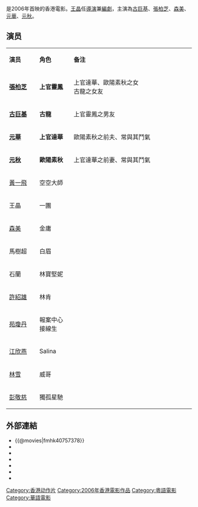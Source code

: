 {{Infobox film
| name                          = 野蠻秘笈
| original_name <!-- 英文名 --> = ''{{lang|en|My Kung Fu Sweetheart}}''
| director<!-- 导演 -->         = [[王晶|王晶]]<br>[[钱国伟_(香港)|钱国伟]]
| producer <!-- 監製 -->        = 王晶<br>楊金生<br>高鳳俊<br>王穎
| writer  <!-- 编剧 -->         = 王晶
| starring <!-- 主演 -->        = [[張柏芝|張柏芝]]<br> [[古巨基|古巨基]]<br> [[元華|元華]]<br>[[元秋|元秋]]
| music <!-- 配乐 -->           = 溫浩傑
| cinematography <!-- 摄影 -->  = 馮遠文
| editing <!-- 剪辑 -->         = 鍾煒釗
| distributor <!-- 发行商 -->   = 王晶創作室有限公司<br>天津電影製片廠<br>北京新華環球影視文化傳播有限公司
| released  <!-- 上映日期 -->   = {{SGP}}：{{Film date|2006|1|26}}<br>{{CHN}}：{{film date|2006|1|29}}<br>{{HKG}}：{{start date|2006|2|10}}
| runtime  <!-- 片长时间 -->    =  90分钟
| country  <!-- 产地 -->        = {{香港電影產地}}
| language                      = [[現代標準漢語|国语普通话]]、[[粤语|粤语]]
| budget  <!-- 预算花费 -->     =  HKD $30,000,000
| gross  <!-- 票房 -->          = 
| imdb_id                       = tt0757378
}}
{{engname|《野蠻秘笈》|''My Kung Fu Sweetheart''}}是2006年首映的香港電影。[[王晶|王晶]]任[[導演|導演]]兼[[編劇|編劇]]，主演為[[古巨基|古巨基]]、[[張柏芝|張柏芝]]、[[森美|森美]]、[[元華|元華]]、[[元秋|元秋]]。

== 演员 ==
{|class="wikitable " width="60%"
|- style="background:cornflowerblue; color:white" align=center
|style="width:10%"|'''演员'''||style="width:10%"|'''角色'''||style="width:40%"|'''备注'''
|-
|'''[[張柏芝|張柏芝]]'''||'''上官靈鳳'''||上官達華、歐陽素秋之女<br>古龍之女友
|-
|'''[[古巨基|古巨基]]'''||'''古龍'''||上官靈鳳之男友
|-
|'''[[元華|元華]]'''||'''上官達華'''||歐陽素秋之前夫、常與其鬥氣
|-
|'''[[元秋|元秋]]'''||'''歐陽素秋'''||上官達華之前妻、常與其鬥氣
|-
| [[黃一飛|黃一飛]]   ||  空空大師   || 
|-
| 王晶  ||  一團   || 
|-
| [[森美|森美]]  ||   金庸  ||
|-
| 馬樹超 ||  白眉   ||  
|-
| 石蘭 ||  林寶堅妮   ||  
|-
| [[許紹雄|許紹雄]]  ||  林肯   || 
|-
| [[苑瓊丹|苑瓊丹]]  ||   報案中心接線生  || 
|-
| [[江欣燕|江欣燕]]  ||  Salina   || 
|-
| [[林雪|林雪]]  ||   威哥   || 
|-
| [[彭敬慈|彭敬慈]]  ||   獨孤星馳  || 
|}

== 外部連結 ==
*{{@movies|fmhk40757378}}
*{{hkmdb title|11306}}
*{{Mtime|41124}}
*{{douban}}
*{{rotten-tomatoes|my_kung_fu_sweetheart_2006}}
*{{Amg movie|397715}}
*{{imdb title|0757378}}

{{王晶}}
{{古巨基}}
[[Category:香港动作片|Category:香港动作片]]
[[Category:2006年香港電影作品|Category:2006年香港電影作品]]
[[Category:粵語電影|Category:粵語電影]]
[[Category:華語電影|Category:華語電影]]